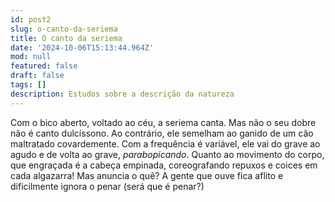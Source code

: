 ```yaml
---
id: post2
slug: o-canto-da-seriema
title: O canto da seriema
date: '2024-10-06T15:13:44.964Z'
mod: null
featured: false
draft: false
tags: []
description: Estudos sobre a descrição da natureza
---
```

Com o bico aberto, voltado ao céu, a seriema canta. Mas não o seu dobre não é canto dulcíssono.
Ao contrário, ele semelham ao ganido de um cão maltratado covardemente. Com a frequência é 
variável, ele vai do grave ao agudo e de volta ao grave, _parabopicando_. Quanto ao movimento do 
corpo, que engraçada é a cabeça empinada, coreografando repuxos e coices em cada algazarra!
Mas anuncia o quê? A gente que ouve fica aflito e dificilmente ignora o penar (será que é penar?)
